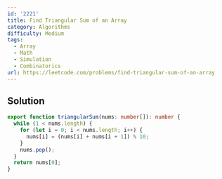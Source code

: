 ```yaml
---
id: '2221'
title: Find Triangular Sum of an Array
category: Algorithms
difficulty: Medium
tags:
  - Array
  - Math
  - Simulation
  - Combinatorics
url: https://leetcode.com/problems/find-triangular-sum-of-an-array
---
```


## Solution

```typescript filename="solution.ts" copy
export function triangularSum(nums: number[]): number {
  while (1 < nums.length) {
    for (let i = 0; i < nums.length; i++) {
      nums[i] = (nums[i] + nums[i + 1]) % 10;
    }
    nums.pop();
  }
  return nums[0];
}
```
